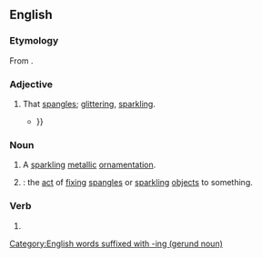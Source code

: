 ==English==

===Etymology===
From {{suffix|en|spangle|ing|id2=participial}}.

===Adjective===
{{en-adj}}

# That [[spangle#Verb|spangles]]; [[glittering#Adjective|glittering]], [[sparkling#Adjective|sparkling]].
#* {{RQ:Shelley Poetical Works|volume=I|poem=The Revolt of Islam|page=220|passage=It was a crumbling heap, whose portal dark / With blooming ivy trails was overgrown; / Upon whose floor the '''spangling''' sands were strown, / And rarest sea-shells, which the eternal flood, / Slave to the mother of the months, had thrown / Within the walls of that gray tower, {{...}}}}

===Noun===
{{en-noun}}

# A [[sparkling#Adjective|sparkling]] [[metallic]] [[ornamentation]].
# {{gerund of|en|spangle}}: the [[act#Noun|act]] of [[fix#Verb|fixing]] [[spangle#Noun|spangles]] or [[sparkling#Adjective|sparkling]] [[object#Noun|objects]] to something.

===Verb===
{{head|en|verb form}}

# {{present participle of|en|spangle|nocat=1}}

[[Category:English words suffixed with -ing (gerund noun)]]